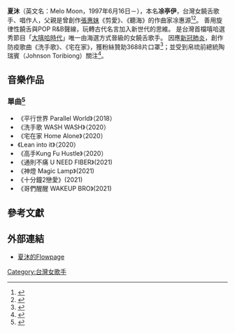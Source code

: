 {{藝人
| 類型 =  女歌手
| 姓名 = 夏沐
| 本名 = 凃亭伊
| 英文名 = Melo Moon
| 职业 = 創作歌手 饒舌歌手 MV導演
| 經紀公司 = 
| 父母 = 父：凃惠源<br />繼母：呂婕菲
| 代表作 = 洗手歌、高手,MAGIC LAMP
}}
'''夏沐'''（英文名：Melo Moon，1997年6月16日－），本名'''凃亭伊'''，台灣女饒舌歌手、唱作人，父親是曾創作[[張惠妹|張惠妹]]《剪愛》、《聽海》的作曲家凃惠源<ref>{{Cite news|url=https://www.chinatimes.com/realtimenews/20181030005104-260404|title=呂程程爽輪尬五男 老公指定的|author=蔡琛儀|date=2018-10-30|accessdate=2021-08-23|archive-date=2021-08-23|archive-url=https://web.archive.org/web/20210823112649/https://www.chinatimes.com/realtimenews/20181030005104-260404|dead-url=no}}</ref><ref>{{Cite news|url=https://www.epochtimes.com/b5/20/5/19/n12121485.htm|title=不依賴音樂人老爸 夏沐自創防疫歌紅到國外|author=|date=|work=|publisher=|accessdate=|language=|format=|archive-date=2020-06-30|archive-url=https://web.archive.org/web/20200630003515/https://www.epochtimes.com/b5/20/5/19/n12121485.htm|dead-url=no}}</ref>。
善用旋律性饒舌與POP R&B聲線，玩轉古代名言加入新世代的思維。
是台灣首檔嘻哈選秀節目「[[大嘻哈時代|大嘻哈時代]]」唯一由海選方式晉級的女饒舌歌手。
因應[[新冠肺炎|新冠肺炎]]，創作防疫歌曲《洗手歌》、《宅在家》，獲粉絲贊助3688片口罩<ref>{{Cite news|url=https://www.nownews.com/news/entertainment/5017675|title=粉絲贊助3千片口罩　女星大方送為防疫打氣|author=|date=|work=|publisher=|accessdate=|language=|format=|archive-date=2020-07-02|archive-url=https://web.archive.org/web/20200702080249/https://www.nownews.com/news/entertainment/5017675|dead-url=no}}</ref>；並受到帛琉前總統陶瑞賓（Johnson Toribiong）關注<ref>{{Cite news|url=https://www.ctwant.com/article/44459|title=創作才女《洗手歌》紅到海外！親揭和帛琉前總統關係|author=|date=|work=|publisher=|accessdate=|language=|format=|archive-date=2020-06-30|archive-url=https://web.archive.org/web/20200630013134/https://www.ctwant.com/article/44459|dead-url=no}}</ref>。

== 音樂作品 ==

=== 單曲<ref name=":0">{{Cite news|url=https://www.kkbox.com/tw/tc/artist/NTgOJyy-IuVytb0F0fVlQ08K-index-1.html|title=KKBOX-夏沐歷年專輯介紹|author=|date=|work=|publisher=|accessdate=|language=|format=|archive-date=2020-06-30|archive-url=https://web.archive.org/web/20200630003515/https://www.kkbox.com/tw/tc/artist/NTgOJyy-IuVytb0F0fVlQ08K-index-1.html|dead-url=no}}</ref> ===
* 《平行世界 Parallel World》（2018）
* 《洗手歌 WASH WASH》（2020）
* 《宅在家 Home Alone》（2020）
* 《Lean into it》（2020）
* 《高手Kung Fu Hustle》（2020）
* 《通則不痛 U NEED FIBER》(2021) 
* 《神燈 Magic Lamp》(2021)
* 《十分鐘2戀愛》(2021)
* 《哥們醒醒 WAKEUP BRO》(2021)

== 參考文獻 ==
[[Category:台灣女歌手|Category:台灣女歌手]]

<references />

== 外部連結 ==
*[https://flow.page/melo.moon 夏沐的Flowpage]